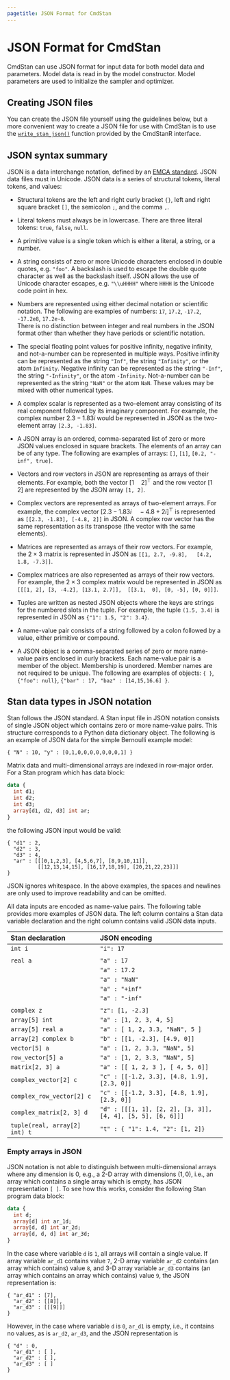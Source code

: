 ```yaml
---
pagetitle: JSON Format for CmdStan
---
```


# JSON Format for CmdStan {#json}

CmdStan can use JSON format for input data for both model data and
parameters. Model data is read in by the model constructor. Model
parameters are used to initialize the sampler and optimizer.


## Creating JSON files

You can create the JSON file yourself using the guidelines below, but a more
convenient way to create a JSON file for use with CmdStan is to use the
[`write_stan_json()`](https://mc-stan.org/cmdstanr/reference/write_stan_json)
function provided by the CmdStanR interface.


## JSON syntax summary

JSON is a data interchange notation, defined by an
[EMCA standard](https://ecma-international.org/publications-and-standards/standards/ecma-404/).
JSON data files must in Unicode. JSON data is a series of
structural tokens, literal tokens, and values:

- Structural tokens are the left and right curly bracket `{}`, left and right
square bracket `[]`, the semicolon `;`, and the comma `,`.

- Literal tokens must always be in lowercase.
There are three literal tokens: `true`, `false`, `null`.

- A primitive value is a single token which is
either a literal, a string, or a number.

- A string consists of zero or more Unicode characters
enclosed in double quotes, e.g. `"foo"`.
A backslash is used to escape the double quote
character as well as the backslash itself.
JSON allows the use of
Unicode character escapes, e.g. `"\\uHHHH"` where `HHHH`
is the Unicode code point in hex.

- Numbers are represented using either decimal notation or scientific
notation.  The following are examples of numbers:
` 17`, `17.2`, `-17.2`, `-17.2e8`, `17.2e-8`.  <br>
There is no distinction between integer and real numbers
in the JSON format other than whether they have periods or scientific
notation.

- The special floating point values for positive infinity, negative infinity,
and not-a-number can be represented in multiple ways.  Positive infinity can be
represented as the string `"Inf"`, the string `"Infinity"`, or the atom `Infinity`.
Negative infinity can be represented as the string `"-Inf"`, the string `"-Infinity"`,
or the atom `-Infinity`. Not-a-number can be represented as the string `"NaN"`
or the atom `NaN`.  These values may be mixed with other numerical types.

- A complex scalar is represented as a two-element array consisting of
its real component followed by its imaginary component.  For
example, the complex number $2.3 - 1.83i$ would be represented in
JSON as the two-element array `[2.3, -1.83]`.

- A JSON array is an ordered, comma-separated list of zero or more
JSON values enclosed in square brackets. The elements of an array
can be of any type. The following are examples of arrays:
`[]`, `[1]`, `[0.2, "-inf", true]`.

- Vectors and row vectors in JSON are representing as arrays of their
elements. For example, both the vector $[1 \quad 2]^{\top}$ and the
row vector $[1 \quad 2]$ are represented by the JSON array `[1, 2]`.

- Complex vectors are represented as arrays of two-element arrays.
For example, the complex vector $[2.3 - 1.83i \quad -4.8 +
2i]^{\top}$ is represented as `[[2.3, -1.83], [-4.8, 2]]` in JSON.
A complex row vector has the same representation as its transpose
(the vector with the same elements).

- Matrices are represented as arrays of their row vectors.  For
example, the $2 \times 3$ matrix
\begin{equation*}
\begin{bmatrix}
1 & 2.7 & -9.8 \\
4.2 & 1.8 & -7.3
\end{bmatrix}
\end{equation*}
is represented in JSON as
`[[1, 2.7, -9.8],
  [4.2, 1.8, -7.3]]`.

- Complex matrices are also represented as arrays of their row
vectors.  For example, the $2 \times 3$ complex matrix
\begin{equation*}
\begin{bmatrix}
1 + 2i & 3 - 4.2i & 13.1 + 2.7i \\
3.1 & -5i & 0
\end{bmatrix}
\end{equation*}
would be represented in JSON as
`
[[[1, 2], [3, -4.2], [13.1, 2.7]],
 [[3.1,  0], [0, -5], [0, 0]]]
`.

- Tuples are written as nested JSON objects where the keys are strings for the
  numbered slots in the tuple. For example, the tuple `(1.5, 3.4)` is
  represented in JSON as `{"1": 1.5, "2": 3.4}`.

- A name-value pair consists of a string followed by a colon followed by a
value, either primitive or compound.

- A JSON object is a comma-separated series of zero or more
name-value pairs enclosed in curly brackets.
Each name-value pair is a member of the object.
Membership is unordered. Member names are not required to be unique.
The following are examples of objects:
`{ }`, `{"foo": null}`, `{"bar" : 17, "baz" : [14,15,16.6] }`.


## Stan data types in JSON notation

Stan follows the JSON standard. A Stan input file in JSON notation
consists of single JSON object which contains zero or more name-value pairs.
This structure corresponds to a Python data dictionary object.
The following is an example of JSON data for the simple Bernoulli example
model:
```
{ "N" : 10, "y" : [0,1,0,0,0,0,0,0,0,1] }
```
Matrix data and multi-dimensional arrays are indexed in row-major order.
For a Stan program which has data block:
```stan
data {
  int d1;
  int d2;
  int d3;
  array[d1, d2, d3] int ar;
}
```
the following JSON input would be valid:
```
{ "d1" : 2,
  "d2" : 3,
  "d3" : 4,
  "ar" : [[[0,1,2,3], [4,5,6,7], [8,9,10,11]],
          [[12,13,14,15], [16,17,18,19], [20,21,22,23]]]
}
```
JSON ignores whitespace. In the above examples, the spaces and newlines are
only used to improve readability and can be omitted.

All data inputs are encoded as name-value pairs. The following table
provides more examples of JSON data. The left column contains a Stan
data variable declaration and the right column contains valid JSON
data inputs.

| Stan declaration              | JSON encoding                               |
|:------------------------------|:-------------------------------------------|
| `int i`                       | `"i": 17`                                   |
|||
| `real a`                      | `"a" : 17`                                  |
|                               | `"a" : 17.2`                                |
|                               | `"a" : "NaN"`                               |
|                               | `"a" : "+inf"`                              |
|                               | `"a" : "-inf"`                              |
|||
| `complex z`                   | `"z": [1, -2.3]`                            |
| `array[5] int`                | `"a" : [1, 2, 3, 4, 5]`                     |
| `array[5] real a`             | `"a" : [ 1, 2, 3.3, "NaN", 5 ]`             |
| `array[2] complex b`          | `"b" : [[1, -2.3], [4.9, 0]]`               |
| `vector[5] a`                 | `"a" : [1, 2, 3.3, "NaN", 5]`               |
| `row_vector[5] a`             | `"a" : [1, 2, 3.3, "NaN", 5]`               |
| `matrix[2, 3] a`              | `"a" : [[ 1, 2, 3 ], [ 4, 5, 6]]`           |
| `complex_vector[2] c`         | `"c" : [[-1.2, 3.3], [4.8, 1.9], [2.3, 0]]` |
| `complex_row_vector[2] c`     | `"c" : [[-1.2, 3.3], [4.8, 1.9], [2.3, 0]]` |
| `complex_matrix[2, 3] d`      | `"d" : [[[1, 1], [2, 2], [3, 3]], [4, 4], [5, 5], [6, 6]]]` |
| `tuple(real, array[2] int) t` | `"t" : { "1": 1.4, "2": [1, 2]}`            |



### Empty arrays in JSON

JSON notation is not able to distinguish between multi-dimensional
arrays where any dimension is $0$, e.g., a 2-D array with dimensions $(1,0)$,
i.e., an array which contains a single array which is empty,
has JSON representation ` [ ] `.
To see how this works, consider the following Stan program data block:
```stan
data {
  int d;
  array[d] int ar_1d;
  array[d, d] int ar_2d;
  array[d, d, d] int ar_3d;
}
```
In the case where variable `d` is `1`, all arrays will contain a single value.
If array variable `ar_d1` contains value `7`,
2-D array variable `ar_d2` contains (an array which contains) value `8`,
and 3-D array variable `ar_d3` contains (an array which contains an array which contains) value `9`,
the JSON representation is:
```
{ "ar_d1" : [7],
  "ar_d2" : [[8]],
  "ar_d3" : [[[9]]]
}
```
However, in the case where variable `d` is `0`,
`ar_d1` is empty, i.e., it contains no values,
as is `ar_d2`, `ar_d3`,
and the JSON representation is
```
{ "d" : 0,
  "ar_d1" : [ ],
  "ar_d2" : [ ],
  "ar_d3" : [ ]
}
```
